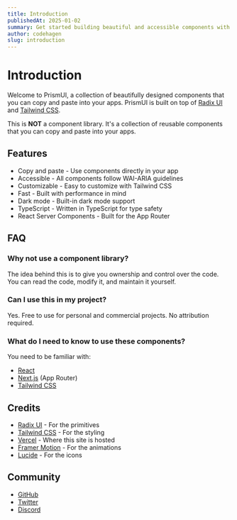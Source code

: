 ```yaml
---
title: Introduction
publishedAt: 2025-01-02
summary: Get started building beautiful and accessible components with PrismUI.
author: codehagen
slug: introduction
---
```


# Introduction

Welcome to PrismUI, a collection of beautifully designed components that you can copy and paste into your apps. PrismUI is built on top of [Radix UI](https://radix-ui.com) and [Tailwind CSS](https://tailwindcss.com).

This is **NOT** a component library. It's a collection of reusable components that you can copy and paste into your apps.

## Features

- Copy and paste - Use components directly in your app
- Accessible - All components follow WAI-ARIA guidelines
- Customizable - Easy to customize with Tailwind CSS
- Fast - Built with performance in mind
- Dark mode - Built-in dark mode support
- TypeScript - Written in TypeScript for type safety
- React Server Components - Built for the App Router

## FAQ

### Why not use a component library?

The idea behind this is to give you ownership and control over the code. You can read the code, modify it, and maintain it yourself.

### Can I use this in my project?

Yes. Free to use for personal and commercial projects. No attribution required.

### What do I need to know to use these components?

You need to be familiar with:
- [React](https://react.dev)
- [Next.js](https://nextjs.org) (App Router)
- [Tailwind CSS](https://tailwindcss.com)

## Credits

- [Radix UI](https://radix-ui.com) - For the primitives
- [Tailwind CSS](https://tailwindcss.com) - For the styling
- [Vercel](https://vercel.com) - Where this site is hosted
- [Framer Motion](https://framer.com/motion) - For the animations
- [Lucide](https://lucide.dev) - For the icons

## Community

- [GitHub](https://github.com/codehagen/prismui)
- [Twitter](https://twitter.com/codehagen)
- [Discord](https://discord.gg/codehagen) 